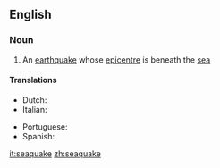 ==English==

===Noun===
{{en-noun}}

# An [[earthquake]] whose [[epicentre]] is beneath the [[sea]]

====Translations====
{{trans-top|Earthquake under sea}}
* Dutch: {{t|nl|zeebeving|f}}
* Italian: {{t+|it|maremoto|m}}
{{trans-mid}}
* Portuguese: {{t+|pt|maremoto|m}}
* Spanish: {{t-|es|maremoto|m}}
{{trans-bottom}}

[[it:seaquake]]
[[zh:seaquake]]
